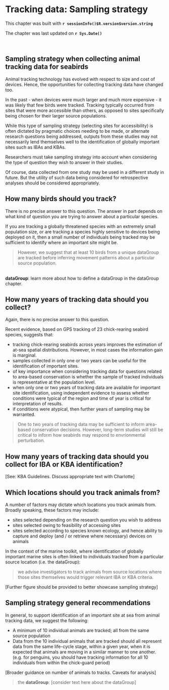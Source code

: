 # Tracking data: Sampling strategy

This chapter was built with **`r sessionInfo()$R.version$version.string`**\

The chapter was last updated on **`r Sys.Date()`** 

<br>

## Sampling strategy when collecting animal tracking data for seabirds

Animal tracking technology has evolved with respect to size and cost of devices. Hence, the opportunities for collecting tracking data have changed too.

In the past - when devices were much larger and much more expensive - it was likely that few birds were tracked. Tracking typically occurred from sites that were more accessible than others, as opposed to sites specifically being chosen for their larger source populations.

While this type of sampling strategy (selecting sites for accessibility) is often dictated by pragmatic choices needing to be made, or alternate research questions being addressed, outputs from these studies may not necessarily lend themselves well to the identification of globally important sites such as IBAs and KBAs.

Researchers must take sampling strategy into account when considering the type of question they wish to answer in their studies.

Of course, data collected from one study may be used in a different study in future. But the utility of such data being considered for retrospective analyses should be considered appropriately.

## How many birds should you track?

There is no precise answer to this question. The answer in part depends on what kind of question you are trying to answer about a particular species.

If you are tracking a globally threatened species with an extremely small population size, or are tracking a species highly sensitive to devices being deployed on it, then a small number of individuals being tracked may be sufficient to identify where an important site might be.

> However, we suggest that at least 10 birds from a unique dataGroup are tracked before inferring movement patterns about a particular source population.

<!--- using <br> to add a space below the block quotes text before this dataGroup text. -->

<br> **dataGroup**: learn more about how to define a dataGroup in the dataGroup chapter.

## How many years of tracking data should you collect?

Again, there is no precise answer to this question.

Recent evidence, based on GPS tracking of 23 chick-rearing seabird species, suggests that:

-   tracking chick-rearing seabirds across years improves the estimation of at-sea spatial distributions. However, in most cases the information gain is marginal.
-   samples collected in only one or two years can be useful for the identification of important sites.
-   of key importance when considering tracking data for questions related to area-based conservation is whether the sample of tracked individuals is representative at the population level.
-   when only one or two years of tracking data are available for important site identification, using independent evidence to assess whether conditions were typical of the region and time of year is critical for interpretation of results.
-   if conditions were atypical, then further years of sampling may be warranted.

> One to two years of tracking data may be sufficient to inform area-based conservation decisions. However, long-term studies will still be critical to inform how seabirds may respond to envrionmental perturbation.

## How many years of tracking data should you collect for IBA or KBA identification?

[See: KBA Guidelines. Discuss appropriate text with Charlotte]

## Which locations should you track animals from?

A number of factors may dictate which locations you track animals from. Broadly speaking, these factors may include:

-   sites selected depending on the research question you wish to address
-   sites selected owing to feasibility of accessing sites
-   sites selected according to species known ecology, and hence ability to capture and deploy (and / or retrieve where necessary) devices on animals

In the context of the marine toolkit, where identification of globally important marine sites is often linked to individuals tracked from a particular source location (i.e. the dataGroup):

> we advise investigators to track animals from source locations where those sites themselves would trigger relevant IBA or KBA criteria.

[Further figure should be provided to better showcase sampling strategy]

## Sampling strategy general recommendations

In general, to support identification of an important site at sea from animal tracking data, we suggest the following:

-   A minimum of 10 individual animals are tracked; all from the same source population
-   Data from the 10 individual animals that are tracked should all represent data from the same life-cycle stage, within a given year, when it is expected that animals are moving in a similar manner to one another. (e.g. for penguins, you should have tracking information for all 10 individuals from within the chick-guard period)

[Broader guidance on number of animals to tracks. Caveats for analysis]

> the **dataGroup**: [consider text here about the dataGroup]
